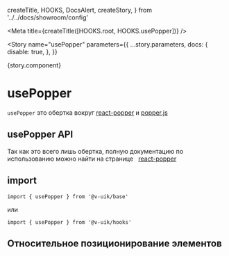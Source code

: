   createTitle,
  HOOKS,
  DocsAlert,
  createStory,
} from '../../docs/showroom/config'


<Meta title={createTitle([HOOKS.root, HOOKS.usePopper])} />

<Story
  name="usePopper"
  parameters={{
    ...story.parameters,
    docs: {
      disable: true,
    },
  }}
>
  {story.component}
</Story>

# usePopper

`usePopper` это обертка вокруг [react-popper](https://popper.js.org/react-popper/v2/) и [popper.js](https://popper.js.org/docs/v2/)

## usePopper API

<DocsAlert>
  Так как это всего лишь обертка, полную документацию по использованию можно
  найти на странице &nbsp;
  <a href="https://popper.js.org/react-popper/v2/">react-popper</a>
</DocsAlert>

## import

```tsx
import { usePopper } from '@v-uik/base'
```

или

```tsx
import { usePopper } from '@v-uik/hooks'
```

## Относительное позиционирование элементов

<Canvas withSource="none">
  <PopperExample />
</Canvas>

<Source language="tsx" code={RawPopperExample}></Source>
